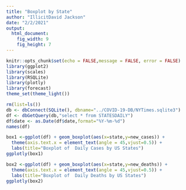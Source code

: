 ```yaml
---
title: "Boxplot by State"
author: "IllicitDavid Jackson"
date: "2/2/2021"
output: 
  html_document: 
    fig_width: 9
    fig_height: 7
---
```


```r
knitr::opts_chunk$set(echo = FALSE,message = FALSE, error = FALSE)
library(ggplot2)
library(scales)
library(RSQLite)
library(plotly)
library(forecast)
theme_set(theme_light())
```

```r
rm(list=ls())
db <- dbConnect(SQLite(), dbname="../COVID-19-DB/NYTimes.sqlite3")
df <- dbGetQuery(db,"select * from STATESDAILY")
df$date <- as.Date(df$date,format="%Y-%m-%d")
names(df)

```
```r
box1 <-ggplot(df) + geom_boxplot(aes(x=state,y=new_cases)) +
  theme(axis.text.x = element_text(angle = 45,vjust=0.5)) +
  labs(title="Boxplot of  Daily Cases by US States")
ggplotly(box1)
```
```r
box2 <-ggplot(df) + geom_boxplot(aes(x=state,y=new_deaths)) +
  theme(axis.text.x = element_text(angle = 45,vjust=0.5)) +
  labs(title="Boxplot of  Daily Deaths by US States")
ggplotly(box2)
```
